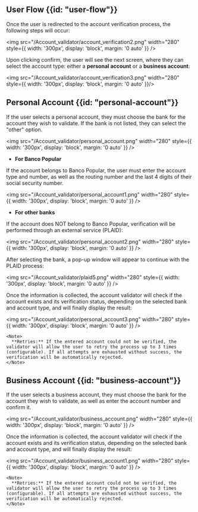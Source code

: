 ## User Flow {{id: "user-flow"}}

Once the user is redirected to the account verification process, the following steps will occur:

<img src="/Account_validator/account_verification2.png" width="280" style={{ width: '300px', display: 'block', margin: '0 auto' }} />

Upon clicking confirm, the user will see the next screen, where they can select the account type: either a **personal account** or a **business account**:

<img src="/Account_validator/account_verification3.png" width="280" style={{ width: '300px', display: 'block', margin: '0 auto' }}/>

## Personal Account {{id: "personal-account"}}

If the user selects a personal account, they must choose the bank for the account they wish to validate. If the bank is not listed, they can select the "other" option.

<img src="/Account_validator/personal_account.png" width="280" style={{ width: '300px', display: 'block', margin: '0 auto' }} />

- **For Banco Popular**

If the account belongs to Banco Popular, the user must enter the account type and number, as well as the routing number and the last 4 digits of their social security number.

<img src="/Account_validator/personal_account1.png" width="280" style={{ width: '300px', display: 'block', margin: '0 auto' }} />

- **For other banks**

If the account does NOT belong to Banco Popular, verification will be performed through an external service (PLAID):

<img src="/Account_validator/personal_account2.png" width="280" style={{ width: '300px', display: 'block', margin: '0 auto' }} />

After selecting the bank, a pop-up window will appear to continue with the PLAID process:

<img src="/Account_validator/plaid5.png" width="280" style={{ width: '300px', display: 'block', margin: '0 auto' }} />

Once the information is collected, the account validator will check if the account exists and its verification status, depending on the selected bank and account type, and will finally display the result:

<img src="/Account_validator/personal_account3.png" width="280" style={{ width: '300px', display: 'block', margin: '0 auto' }} />

    <Note>
      **Retries:** If the entered account could not be verified, the validator will allow the user to retry the process up to 3 times (configurable). If all attempts are exhausted without success, the verification will be automatically rejected.
    </Note>

## Business Account {{id: "business-account"}}

If the user selects a business account, they must choose the bank for the account they wish to validate, as well as enter the account number and confirm it.

<img src="/Account_validator/business_account.png" width="280" style={{ width: '300px', display: 'block', margin: '0 auto' }} />

Once the information is collected, the account validator will check if the account exists and its verification status, depending on the selected bank and account type, and will finally display the result:

<img src="/Account_validator/business_account1.png" width="280" style={{ width: '300px', display: 'block', margin: '0 auto' }} />

    <Note>
      **Retries:** If the entered account could not be verified, the validator will allow the user to retry the process up to 3 times (configurable). If all attempts are exhausted without success, the verification will be automatically rejected.
    </Note>
